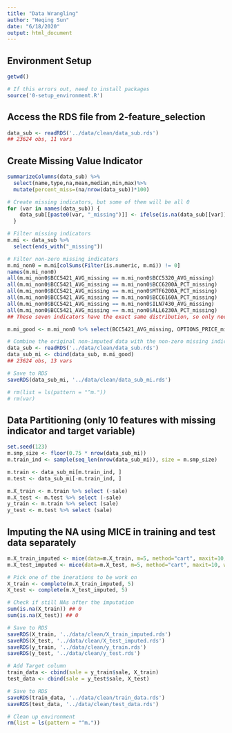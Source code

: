 ```yaml
---
title: "Data Wrangling"
author: "Heqing Sun"
date: "6/18/2020"
output: html_document
---
```


## Environment Setup
```r
getwd()

# If this errors out, need to install packages
source('0-setup_environment.R')
```

## Access the RDS file from 2-feature_selection
```r
data_sub <- readRDS('../data/clean/data_sub.rds')
## 23624 obs, 11 vars
```

## Create Missing Value Indicator
```r
summarizeColumns(data_sub) %>%
  select(name,type,na,mean,median,min,max)%>%
  mutate(percent_miss=(na/nrow(data_sub))*100)

# Create missing indicators, but some of them will be all 0
for (var in names(data_sub)) {
    data_sub[[paste0(var, "_missing")]] <- ifelse(is.na(data_sub[[var]]), 1, 0)
  }

# Filter missing indicators
m.mi <- data_sub %>% 
  select(ends_with("_missing"))

# Filter non-zero missing indicators
m.mi_non0 = m.mi[colSums(Filter(is.numeric, m.mi)) != 0]
names(m.mi_non0)
all(m.mi_non0$BCC5421_AVG_missing == m.mi_non0$BCC5320_AVG_missing)
all(m.mi_non0$BCC5421_AVG_missing == m.mi_non0$BCC6200A_PCT_missing)
all(m.mi_non0$BCC5421_AVG_missing == m.mi_non0$MTF6200A_PCT_missing)
all(m.mi_non0$BCC5421_AVG_missing == m.mi_non0$BCC6160A_PCT_missing)
all(m.mi_non0$BCC5421_AVG_missing == m.mi_non0$ILN7430_AVG_missing)
all(m.mi_non0$BCC5421_AVG_missing == m.mi_non0$ALL6230A_PCT_missing)
## These seven indicators have the exact same distribution, so only need one to represent all other 6

m.mi_good <- m.mi_non0 %>% select(BCC5421_AVG_missing, OPTIONS_PRICE_missing)

# Combine the original non-imputed data with the non-zero missing indicators
data_sub <- readRDS('../data/clean/data_sub.rds')
data_sub_mi <- cbind(data_sub, m.mi_good)
## 23624 obs, 13 vars

# Save to RDS
saveRDS(data_sub_mi, '../data/clean/data_sub_mi.rds')

# rm(list = ls(pattern = "^m."))
# rm(var)
```

## Data Partitioning (only 10 features with missing indicator and target variable)
```r
set.seed(123)
m.smp_size <- floor(0.75 * nrow(data_sub_mi))
m.train_ind <- sample(seq_len(nrow(data_sub_mi)), size = m.smp_size)

m.train <- data_sub_mi[m.train_ind, ]
m.test <- data_sub_mi[-m.train_ind, ]

m.X_train <- m.train %>% select (-sale)
m.X_test <- m.test %>% select (-sale)
y_train <- m.train %>% select (sale)
y_test <- m.test %>% select (sale)
```

## Imputing the NA using MICE in training and test data separately
```r
m.X_train_imputed <- mice(data=m.X_train, m=5, method="cart", maxit=10, where = is.na(m.X_train))
m.X_test_imputed <- mice(data=m.X_test, m=5, method="cart", maxit=10, where = is.na(m.X_test))

# Pick one of the inerations to be work on
X_train <- complete(m.X_train_imputed, 5)
X_test <- complete(m.X_test_imputed, 5)

# Check if still NAs after the imputation
sum(is.na(X_train)) ## 0
sum(is.na(X_test)) ## 0

# Save to RDS
saveRDS(X_train, '../data/clean/X_train_imputed.rds')
saveRDS(X_test, '../data/clean/X_test_imputed.rds')
saveRDS(y_train, '../data/clean/y_train.rds')
saveRDS(y_test, '../data/clean/y_test.rds')

# Add Target column
train_data <- cbind(sale = y_train$sale, X_train)
test_data <- cbind(sale = y_test$sale, X_test)

# Save to RDS
saveRDS(train_data, '../data/clean/train_data.rds')
saveRDS(test_data, '../data/clean/test_data.rds')

# Clean up environment
rm(list = ls(pattern = "^m."))
```
